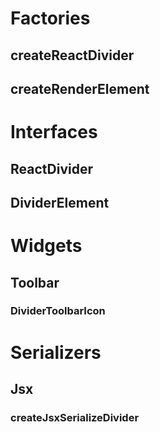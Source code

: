 
<Meta title="Elements/Divider/Docs" />

# Factories

## createReactDivider

<ArgsTable of={createReactDivider} />

## createRenderElement

<ArgsTable of={createRenderElementDocgen} />

# Interfaces

## ReactDivider

<ArgsTable of={ReactDividerDocgen} />

## DividerElement

<ArgsTable of={DividerElementDocgen} />

# Widgets

## Toolbar

### DividerToolbarIcon

<ArgsTable of={DividerToolbarIcon} />

# Serializers

## Jsx

### createJsxSerializeDivider

<ArgsTable of={createJsxSerializeDivider} />
